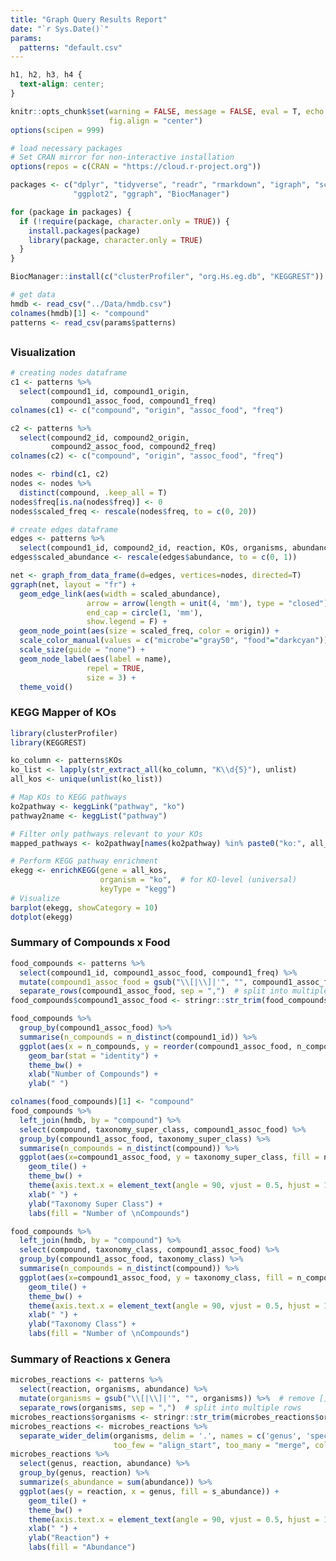 ```yaml
---
title: "Graph Query Results Report"
date: "`r Sys.Date()`"
params:
  patterns: "default.csv"
---
```


```css
h1, h2, h3, h4 {
  text-align: center;
}
```

```r
knitr::opts_chunk$set(warning = FALSE, message = FALSE, eval = T, echo = F, 
                      fig.align = "center")
options(scipen = 999)
```

```r
# load necessary packages 
# Set CRAN mirror for non-interactive installation
options(repos = c(CRAN = "https://cloud.r-project.org"))

packages <- c("dplyr", "tidyverse", "readr", "rmarkdown", "igraph", "scales", 
              "ggplot2", "ggraph", "BiocManager")

for (package in packages) {
  if (!require(package, character.only = TRUE)) {
    install.packages(package)
    library(package, character.only = TRUE)
  }
}

BiocManager::install(c("clusterProfiler", "org.Hs.eg.db", "KEGGREST"))
```

```r
# get data 
hmdb <- read_csv("../Data/hmdb.csv")
colnames(hmdb)[1] <- "compound"
patterns <- read_csv(params$patterns)
```

## {.tabset} 

### Visualization 

```r
# creating nodes dataframe
c1 <- patterns %>% 
  select(compound1_id, compound1_origin, 
         compound1_assoc_food, compound1_freq)
colnames(c1) <- c("compound", "origin", "assoc_food", "freq")

c2 <- patterns %>% 
  select(compound2_id, compound2_origin, 
         compound2_assoc_food, compound2_freq)
colnames(c2) <- c("compound", "origin", "assoc_food", "freq")

nodes <- rbind(c1, c2)
nodes <- nodes %>% 
  distinct(compound, .keep_all = T) 
nodes$freq[is.na(nodes$freq)] <- 0
nodes$scaled_freq <- rescale(nodes$freq, to = c(0, 20))

# create edges dataframe 
edges <- patterns %>%  
  select(compound1_id, compound2_id, reaction, KOs, organisms, abundance)
edges$scaled_abundance <- rescale(edges$abundance, to = c(0, 1))

net <- graph_from_data_frame(d=edges, vertices=nodes, directed=T) 
ggraph(net, layout = "fr") +
  geom_edge_link(aes(width = scaled_abundance), 
                 arrow = arrow(length = unit(4, 'mm'), type = "closed"), 
                 end_cap = circle(1, 'mm'), 
                 show.legend = F) +
  geom_node_point(aes(size = scaled_freq, color = origin)) +
  scale_color_manual(values = c("microbe"="gray50", "food"="darkcyan")) +
  scale_size(guide = "none") + 
  geom_node_label(aes(label = name), 
                 repel = TRUE,            
                 size = 3) +
  theme_void()
```


### KEGG Mapper of KOs 

```r
library(clusterProfiler)
library(KEGGREST)

ko_column <- patterns$KOs
ko_list <- lapply(str_extract_all(ko_column, "K\\d{5}"), unlist)
all_kos <- unique(unlist(ko_list))

# Map KOs to KEGG pathways
ko2pathway <- keggLink("pathway", "ko")
pathway2name <- keggList("pathway")

# Filter only pathways relevant to your KOs
mapped_pathways <- ko2pathway[names(ko2pathway) %in% paste0("ko:", all_kos)]

# Perform KEGG pathway enrichment
ekegg <- enrichKEGG(gene = all_kos,
                    organism = "ko",  # for KO-level (universal)
                    keyType = "kegg")
# Visualize
barplot(ekegg, showCategory = 10)
dotplot(ekegg)

```

### Summary of Compounds x Food

```r
food_compounds <- patterns %>% 
  select(compound1_id, compound1_assoc_food, compound1_freq) %>% 
  mutate(compound1_assoc_food = gsub("\\[|\\]|'", "", compound1_assoc_food)) %>%  # remove [], '
  separate_rows(compound1_assoc_food, sep = ",")  # split into multiple rows
food_compounds$compound1_assoc_food <- stringr::str_trim(food_compounds$compound1_assoc_food)

food_compounds %>% 
  group_by(compound1_assoc_food) %>% 
  summarise(n_compounds = n_distinct(compound1_id)) %>% 
  ggplot(aes(x = n_compounds, y = reorder(compound1_assoc_food, n_compounds))) + 
    geom_bar(stat = "identity") + 
    theme_bw() +
    xlab("Number of Compounds") + 
    ylab(" ")

colnames(food_compounds)[1] <- "compound"
food_compounds %>% 
  left_join(hmdb, by = "compound") %>% 
  select(compound, taxonomy_super_class, compound1_assoc_food) %>% 
  group_by(compound1_assoc_food, taxonomy_super_class) %>% 
  summarise(n_compounds = n_distinct(compound)) %>% 
  ggplot(aes(x=compound1_assoc_food, y = taxonomy_super_class, fill = n_compounds)) + 
    geom_tile() + 
    theme_bw() +
    theme(axis.text.x = element_text(angle = 90, vjust = 0.5, hjust = 1)) + 
    xlab(" ") + 
    ylab("Taxonomy Super Class") + 
    labs(fill = "Number of \nCompounds")

food_compounds %>% 
  left_join(hmdb, by = "compound") %>% 
  select(compound, taxonomy_class, compound1_assoc_food) %>% 
  group_by(compound1_assoc_food, taxonomy_class) %>% 
  summarise(n_compounds = n_distinct(compound)) %>% 
  ggplot(aes(x=compound1_assoc_food, y = taxonomy_class, fill = n_compounds)) + 
    geom_tile() + 
    theme_bw() +
    theme(axis.text.x = element_text(angle = 90, vjust = 0.5, hjust = 1)) + 
    xlab(" ") + 
    ylab("Taxonomy Class") + 
    labs(fill = "Number of \nCompounds")
```

### Summary of Reactions x Genera 

```r
microbes_reactions <- patterns %>% 
  select(reaction, organisms, abundance) %>% 
  mutate(organisms = gsub("\\[|\\]|'", "", organisms)) %>%  # remove [], '
  separate_rows(organisms, sep = ",")  # split into multiple rows
microbes_reactions$organisms <- stringr::str_trim(microbes_reactions$organisms)
microbes_reactions <- microbes_reactions %>% 
  separate_wider_delim(organisms, delim = '.', names = c('genus', 'species'), 
                       too_few = "align_start", too_many = "merge", cols_remove = F)
microbes_reactions %>% 
  select(genus, reaction, abundance) %>% 
  group_by(genus, reaction) %>% 
  summarize(s_abundance = sum(abundance)) %>% 
  ggplot(aes(y = reaction, x = genus, fill = s_abundance)) + 
    geom_tile() + 
    theme_bw() + 
    theme(axis.text.x = element_text(angle = 90, vjust = 0.5, hjust = 1)) + 
    xlab(" ") + 
    ylab("Reaction") + 
    labs(fill = "Abundance")
  
```
